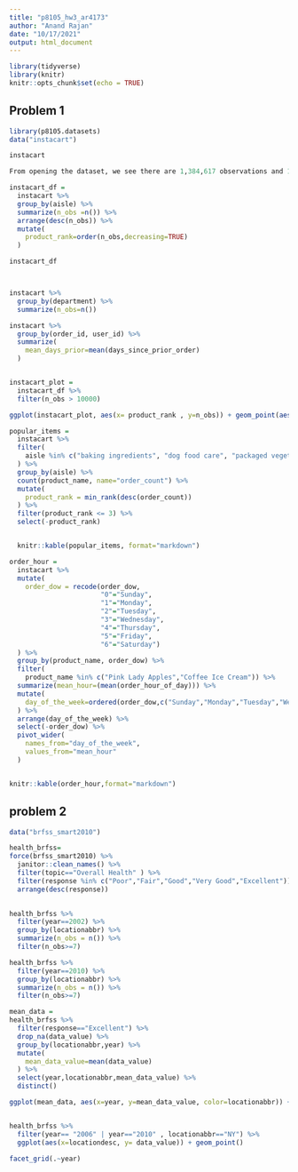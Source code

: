 ```yaml
---
title: "p8105_hw3_ar4173"
author: "Anand Rajan"
date: "10/17/2021"
output: html_document
---
```


```r
library(tidyverse)
library(knitr)
knitr::opts_chunk$set(echo = TRUE)
```

## Problem 1

```r
library(p8105.datasets)
data("instacart")

instacart
```

```r
From opening the dataset, we see there are 1,384,617 observations and 15 variables. 
```



```r
instacart_df =
  instacart %>% 
  group_by(aisle) %>% 
  summarize(n_obs =n()) %>% 
  arrange(desc(n_obs)) %>% 
  mutate(
    product_rank=order(n_obs,decreasing=TRUE)
  )

instacart_df



instacart %>% 
  group_by(department) %>% 
  summarize(n_obs=n())

instacart %>% 
  group_by(order_id, user_id) %>% 
  summarize(
    mean_days_prior=mean(days_since_prior_order)
  )



```


```r
instacart_plot = 
  instacart_df %>% 
  filter(n_obs > 10000)

ggplot(instacart_plot, aes(x= product_rank , y=n_obs)) + geom_point(aes(color=aisle))
```




```r
popular_items =
  instacart %>%
  filter(
    aisle %in% c("baking ingredients", "dog food care", "packaged vegetables fruits")
  ) %>% 
  group_by(aisle) %>% 
  count(product_name, name="order_count") %>% 
  mutate(
    product_rank = min_rank(desc(order_count))
  ) %>% 
  filter(product_rank <= 3) %>% 
  select(-product_rank) 


  knitr::kable(popular_items, format="markdown")

```


```r

order_hour =
  instacart %>% 
  mutate(
    order_dow = recode(order_dow, 
                       "0"="Sunday", 
                       "1"="Monday", 
                       "2"="Tuesday", 
                       "3"="Wednesday", 
                       "4"="Thursday", 
                       "5"="Friday", 
                       "6"="Saturday")
  ) %>% 
  group_by(product_name, order_dow) %>%
  filter(
    product_name %in% c("Pink Lady Apples","Coffee Ice Cream")) %>% 
  summarize(mean_hour=(mean(order_hour_of_day))) %>% 
  mutate(
    day_of_the_week=ordered(order_dow,c("Sunday","Monday","Tuesday","Wednesday","Thursday","Friday","Saturday"))
  ) %>% 
  arrange(day_of_the_week) %>% 
  select(-order_dow) %>% 
  pivot_wider(
    names_from="day_of_the_week",
    values_from="mean_hour"
  )


knitr::kable(order_hour,format="markdown")
```

## problem 2

```r
data("brfss_smart2010")

health_brfss=
force(brfss_smart2010) %>% 
  janitor::clean_names() %>% 
  filter(topic=="Overall Health" ) %>% 
  filter(response %in% c("Poor","Fair","Good","Very Good","Excellent")) %>% 
  arrange(desc(response))
  

```

```r
health_brfss %>%
  filter(year==2002) %>%
  group_by(locationabbr) %>% 
  summarize(n_obs = n()) %>% 
  filter(n_obs>=7)

health_brfss %>%
  filter(year==2010) %>%
  group_by(locationabbr) %>% 
  summarize(n_obs = n()) %>% 
  filter(n_obs>=7)
```


```r
mean_data = 
health_brfss %>%
  filter(response=="Excellent") %>% 
  drop_na(data_value) %>% 
  group_by(locationabbr,year) %>% 
  mutate(
    mean_data_value=mean(data_value)
  ) %>% 
  select(year,locationabbr,mean_data_value) %>% 
  distinct()

ggplot(mean_data, aes(x=year, y=mean_data_value, color=locationabbr)) +geom_line(se=FALSE)



```



```r

health_brfss %>% 
  filter(year== "2006" | year=="2010" , locationabbr=="NY") %>%
  ggplot(aes(x=locationdesc, y= data_value)) + geom_point()

facet_grid(.~year)
  
  




```


